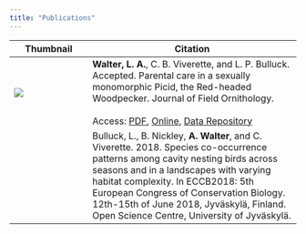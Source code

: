 ```yaml
---
title: "Publications"
---
```


| Thumbnail                                                                                                                    | Citation                                                                                                                                                                                                                                                                                                                                        |
|------------------------------------------------------------------------------------------------------------------------------|-------------------------------------------------------------------------------------------------------------------------------------------------------------------------------------------------------------------------------------------------------------------------------------------------------------------------------------------------|
| [![](images/pub_thumb_1.png){fig-alt="Screenshot of cover page for work titled Parental care in a sexually monomorphic Picid, the Red-headed Woodpecker"}](https://journal.afonet.org/vol93/iss2/art3/JFO-2022-89.pdf) | **Walter, L. A.**, C. B. Viverette, and L. P. Bulluck. Accepted. Parental care in a sexually monomorphic Picid, the Red-headed Woodpecker. Journal of Field Ornithology. <br><br> Access: [PDF](https://journal.afonet.org/vol93/iss2/art3/JFO-2022-89.pdf), [Online](https://doi.org/10.5751/JFO-00089-930203), [Data Repository](https://github.com/lawalter/rhwo-parental-care)                                                                                                                                 |
|                                                                                                                              | Bulluck, L., B. Nickley, **A. Walter**, and C. Viverette. 2018. Species co-occurrence patterns among cavity nesting birds across seasons and in a landscapes with varying habitat complexity. In ECCB2018: 5th European Congress of Conservation Biology. 12th-15th of June 2018, Jyväskylä, Finland. Open Science Centre, University of Jyväskylä. |


